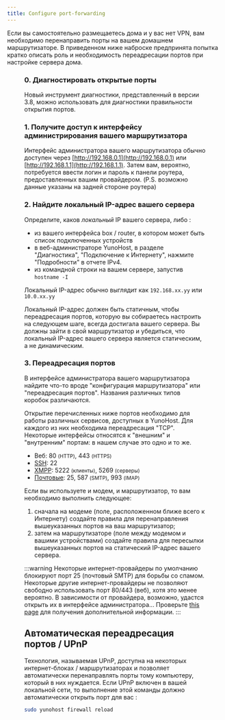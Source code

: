 ```yaml
---
title: Configure port-forwarding
---
```


Если вы самостоятельно размещаетесь дома и у вас нет VPN, вам необходимо перенаправить порты на вашем домашнем маршрутизаторе. В приведенном ниже наброске предпринята попытка кратко описать роль и необходимость переадресации портов при настройке сервера дома.

<Figure caption="Illustration of the importance of port-forwarding" src="/img/portForwarding_en.png" />

### 0. Диагностировать открытые порты

Новый инструмент диагностики, представленный в версии 3.8, можно использовать для диагностики правильности открытия портов.

### 1. Получите доступ к интерфейсу администрирования вашего маршрутизатора

Интерфейс администратора вашего маршрутизатора обычно доступен через [http://192.168.0.1](http://192.168.0.1) или [http://192.168.1.1](http://192.168.1.1). Затем вам, вероятно, потребуется ввести логин и пароль к панели роутера, предоставленных вашим провайдером. (P.S. возможно данные указаны на задней стороне роутера)

### 2. Найдите локальный IP-адрес вашего сервера

Определите, каков *локальный* IP вашего сервера, либо :

- из вашего интерфейса box / router, в котором может быть список подключенных устройств
- в веб-администраторе YunoHost, в разделе "Диагностика", "Подключение к Интернету", нажмите "Подробности" в отчете IPv4.
- из командной строки на вашем сервере, запустив `hostname -I`

Локальный IP-адрес обычно выглядит как `192.168.xx.yy` или `10.0.xx.yy`

Локальный IP-адрес должен быть статичным, чтобы переадресация портов, которую вы собираетесь настроить на следующем шаге, всегда достигала вашего сервера. Вы должны зайти в свой маршрутизатор и убедиться, что локальный IP-адрес вашего сервера является статическим, а не динамическим.

### 3. Переадресация портов

В интерфейсе администратора вашего маршрутизатора найдите что-то вроде "конфигурация маршрутизатора" или "переадресация портов". Названия различных типов коробок различаются.

Открытие перечисленных ниже портов необходимо для работы различных сервисов, доступных в YunoHost. Для каждого из них необходима переадресация "TCP". Некоторые интерфейсы относятся к "внешним" и "внутренним" портам: в нашем случае это одно и то же.

- Веб: 80 <small>(HTTP)</small>, 443 <small>(HTTPS)</small>
- [SSH](/admin/command_line): 22
- [XMPP](https://wikipedia.org/wiki/XMPP): 5222 <small>(клиенты)</small>, 5269 <small>(серверы)</small>
- [Почтовые](/admin/email): 25, 587 <small>(SMTP)</small>, 993 <small>(IMAP)</small>

Если вы используете и модем, и маршрутизатор, то вам необходимо выполнить следующее:

1. сначала на модеме (поле, расположенном ближе всего к Интернету) создайте правила для перенаправления вышеуказанных портов на ваш маршрутизатор;
2. затем на маршрутизаторе (поле между модемом и вашими устройствами) создайте правила для пересылки вышеуказанных портов на статический IP-адрес вашего сервера.

:::warning
<FAIcon icon="fa-exclamation-triangle"/> Некоторые интернет-провайдеры по умолчанию блокируют порт 25 (почтовый SMTP) для борьбы со спамом. Некоторые другие интернет-провайдеры не позволяют свободно использовать порт 80/443 (веб), хотя это менее вероятно. В зависимости от провайдера, возможно, удастся открыть их в интерфейсе администратора... Проверьте [this page](/admin/install/providers/isp/) для получения дополнительной информации.
:::

## Автоматическая переадресация портов / UPnP

Технология, называемая UPnP, доступна на некоторых интернет-блоках / маршрутизаторах и позволяет автоматически перенаправлять порты тому компьютеру, который в них нуждается. Если UPnP включен в вашей локальной сети, то выполнение этой команды должно автоматически открыть порт для вас :

```bash
sudo yunohost firewall reload
```

